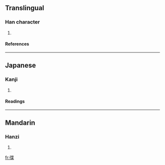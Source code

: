 ==Translingual==
===Han character===
{{Han char|rn=57|rad=弓|as=09|sn=12|four=|canj=弓心廿木 (NPTD)}}
# {{defn|Han|sort=弓09}}
====References====
{{Han ref|kx=0360.200|dkj=09833|dj=0678.070|hdz=20999.100|uh=5F3D|ud=24381}}
----
==Japanese==
===Kanji===
{{ja-kanji|grade=|rs=弓09}}
# {{defn|Japanese}} 
====Readings====
{{ja-readings|on=[[よう]] (yō), [[きょう]] (kyō)|kun=[[ゆがけ]] (yugake)}}
----
==Mandarin==
===Hanzi===
{{cmn-hanzi|pin=[[shè]] ([[she4]])|wg=she<sup>4</sup>}}
# {{defn|Mandarin}}

[[fr:弽]]